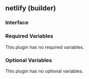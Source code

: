 ## netlify (builder)

### Interface

### Required Variables

This plugin has no required variables.

### Optional Variables

This plugin has no optional variables.
